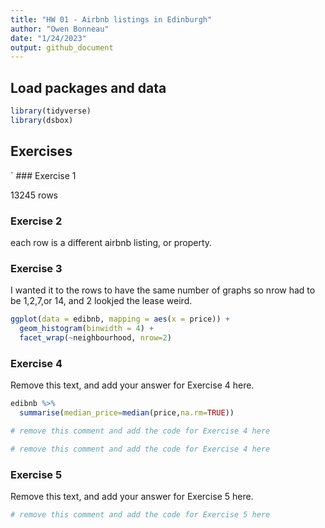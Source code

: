 ```yaml
---
title: "HW 01 - Airbnb listings in Edinburgh"
author: "Owen Bonneau"
date: "1/24/2023"
output: github_document
---
```


## Load packages and data

```r
library(tidyverse)
library(dsbox)
```

## Exercises
` 
### Exercise 1

13245 rows 

### Exercise 2

each row is a different airbnb listing, or property. 

### Exercise 3
I wanted it to the rows to have the same number of graphs so nrow had to be 1,2,7,or 14, and 2 lookjed the lease weird. 


```r
ggplot(data = edibnb, mapping = aes(x = price)) +
  geom_histogram(binwidth = 4) +
  facet_wrap(~neighbourhood, nrow=2)
```

### Exercise 4

Remove this text, and add your answer for Exercise 4 here.

```r
edibnb %>%
  summarise(median_price=median(price,na.rm=TRUE))
```

```r
# remove this comment and add the code for Exercise 4 here
```

```r
# remove this comment and add the code for Exercise 4 here
```

### Exercise 5

Remove this text, and add your answer for Exercise 5 here.

```r
# remove this comment and add the code for Exercise 5 here
```